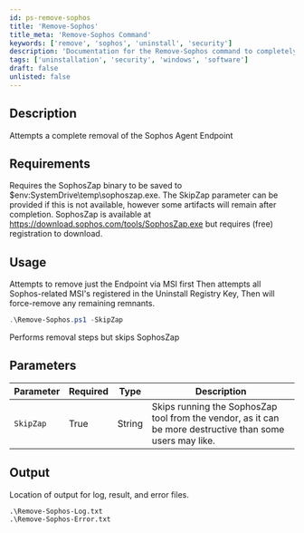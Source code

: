 ```yaml
---
id: ps-remove-sophos
title: 'Remove-Sophos'
title_meta: 'Remove-Sophos Command'
keywords: ['remove', 'sophos', 'uninstall', 'security']
description: 'Documentation for the Remove-Sophos command to completely remove the Sophos Agent Endpoint from the system.'
tags: ['uninstallation', 'security', 'windows', 'software']
draft: false
unlisted: false
---
```

## Description
Attempts a complete removal of the Sophos Agent Endpoint

## Requirements
Requires the SophosZap binary to be saved to $env:SystemDrive\temp\sophoszap.exe. The SkipZap parameter can be provided if this is not available, however some artifacts will remain after completion.
SophosZap is available at https://download.sophos.com/tools/SophosZap.exe but requires (free) registration to download.
## Usage
Attempts to remove just the Endpoint via MSI first
Then attempts all Sophos-related MSI's registered in the Uninstall Registry Key, 
Then will force-remove any remaining remnants.



```powershell
.\Remove-Sophos.ps1 -SkipZap
```
Performs removal steps but skips SophosZap
## Parameters
| Parameter | Required | Type   | Description                                                                                               |
| --------- | -------- | ------ | --------------------------------------------------------------------------------------------------------- |
| `SkipZap` | True     | String | Skips running the SophosZap tool from the vendor, as it can be more destructive than some users may like. |


## Output
Location of output for log, result, and error files.

    .\Remove-Sophos-Log.txt
    .\Remove-Sophos-Error.txt









